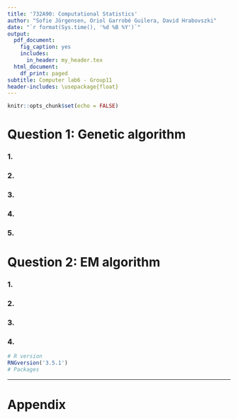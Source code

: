 ```yaml
---
title: '732A90: Computational Statistics'
author: "Sofie Jörgensen, Oriol Garrobé Guilera, David Hrabovszki"
date: "`r format(Sys.time(), '%d %B %Y')`"
output:
  pdf_document:
    fig_caption: yes
    includes:
      in_header: my_header.tex
  html_document:
    df_print: paged
subtitle: Computer lab6 - Group11
header-includes: \usepackage{float}
---
```


```r
knitr::opts_chunk$set(echo = FALSE)
```

# Question 1: Genetic algorithm


### 1.




### 2.




### 3.




### 4.




### 5.






# Question 2: EM algorithm


### 1.





### 2.





### 3.





### 4.








```r
# R version
RNGversion('3.5.1')
# Packages

```



----------

# Appendix

```r

```